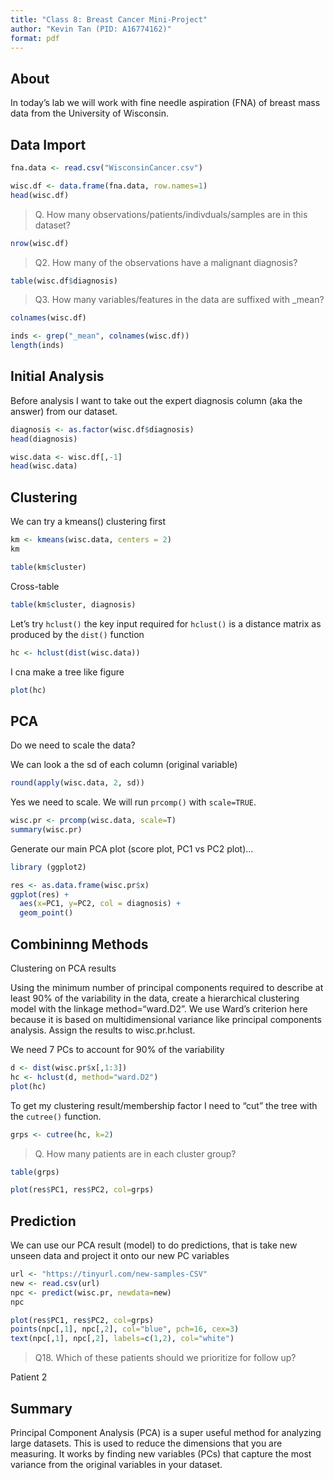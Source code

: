 ```yaml
---
title: "Class 8: Breast Cancer Mini-Project"
author: "Kevin Tan (PID: A16774162)"
format: pdf
---
```


## About

In today's lab we will work with fine needle aspiration (FNA) of breast mass data from the University of Wisconsin.

## Data Import
```r
fna.data <- read.csv("WisconsinCancer.csv")

wisc.df <- data.frame(fna.data, row.names=1)
head(wisc.df)
```

> Q. How many observations/patients/indivduals/samples are in this dataset?

```r
nrow(wisc.df)
```
> Q2. How many of the observations have a malignant diagnosis? 

```r
table(wisc.df$diagnosis)
```

> Q3. How many variables/features in the data are suffixed with _mean?


```r
colnames(wisc.df)
```


```r
inds <- grep("_mean", colnames(wisc.df))
length(inds)
```

## Initial Analysis

Before analysis I want to take out the expert diagnosis column (aka the answer) from our dataset. 

```r
diagnosis <- as.factor(wisc.df$diagnosis)
head(diagnosis)
```
```r
wisc.data <- wisc.df[,-1]
head(wisc.data)
```

## Clustering 

We can try a kmeans() clustering first 

```r
km <- kmeans(wisc.data, centers = 2)
km
```

```r
table(km$cluster)
```

Cross-table

```r
table(km$cluster, diagnosis)
```

Let's try `hclust()` the key input required for `hclust()` is a distance matrix as produced by the `dist()` function 

```r
hc <- hclust(dist(wisc.data))
```

I cna make a tree like figure

```r
plot(hc)
```



## PCA

Do we need to scale the data?

We can look a the sd of each column (original variable)
```r
round(apply(wisc.data, 2, sd))
```

Yes we need to scale. We will run `prcomp()` with `scale=TRUE`. 

```r
wisc.pr <- prcomp(wisc.data, scale=T)
summary(wisc.pr)
```

Generate our main PCA plot (score plot, PC1 vs PC2 plot)...

```r
library (ggplot2)

res <- as.data.frame(wisc.pr$x)
ggplot(res) +
  aes(x=PC1, y=PC2, col = diagnosis) + 
  geom_point()
```

## Combininng Methods 

Clustering on PCA results 

Using the minimum number of principal components required to describe at least 90% of the variability in the data, create a hierarchical clustering model with the linkage method="ward.D2". We use Ward’s criterion here because it is based on multidimensional variance like principal components analysis. Assign the results to wisc.pr.hclust.

We need 7 PCs to account for 90% of the variability

```r
d <- dist(wisc.pr$x[,1:3])
hc <- hclust(d, method="ward.D2")
plot(hc)
```

To get my clustering result/membership factor I need to "cut" the tree with the `cutree()` function. 

```r
grps <- cutree(hc, k=2)
```

> Q. How many patients are in each cluster group? 

```r
table(grps)
```

```r
plot(res$PC1, res$PC2, col=grps)
```

## Prediction 

We can use our PCA result (model) to do predictions, that is take new unseen data and project it onto our new PC variables 

```r
url <- "https://tinyurl.com/new-samples-CSV"
new <- read.csv(url)
npc <- predict(wisc.pr, newdata=new)
npc
```

```r
plot(res$PC1, res$PC2, col=grps)
points(npc[,1], npc[,2], col="blue", pch=16, cex=3)
text(npc[,1], npc[,2], labels=c(1,2), col="white")
```
>Q18. Which of these patients should we prioritize for follow up? 

Patient 2


## Summary 

Principal Component Analysis (PCA) is a super useful method for analyzing large datasets. This is used to reduce the dimensions that you are measuring. It works by finding new variables (PCs) that capture the most variance from the original variables in your dataset. 








